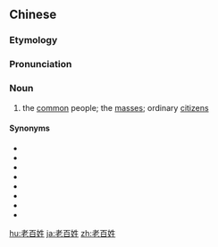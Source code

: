 ==Chinese==
{{zh-forms|type=12}}

===Etymology===
{{rfe|lang=zh}}

===Pronunciation===
{{zh-pron
|m=lǎobǎixìng
|ma=Zh-laobaixìng.ogg
|c=lou5 baak3 sing3
|h=pfs=ló-pak-siang
|mn=láu-peh-sèⁿ/láu-peh-sìⁿ
|cat=n
}}

===Noun===
{{zh-noun}}

# the [[common]] people; the [[masses]]; ordinary [[citizen]]s

====Synonyms====
* {{zh-l|大眾}}
* {{zh-l|百姓}}
* {{zh-l|黎民}}
* {{zh-l|民眾}}
* {{zh-l|黔首}}
* {{zh-l|群眾}}
* {{zh-l|庶民}}
* {{zh-l|庶人}}

{{zh-cat|Elementary}}

[[hu:老百姓]]
[[ja:老百姓]]
[[zh:老百姓]]
